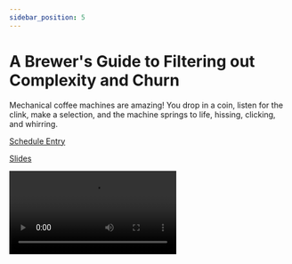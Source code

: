 ```yaml
---
sidebar_position: 5
---
```



# A Brewer's Guide to Filtering out Complexity and Churn

Mechanical coffee machines are amazing! You drop in a coin, listen for the clink, make a selection, and the machine springs to life, hissing, clicking, and whirring.

<Speaker
  name='Alan Ridlehoover'
  position='Sr. Engineering Manager @ Cisco Meraki'
  imageUrl='https://sessionize.com/image/3508-400o400o2-fQtbmYjXqkj2oLqeiWLxdY.jpg'
/>
<Speaker
  name='Fit von Zastrow Alfonso'
  position='Engineering Tenchical Leader @ Cisco Meraki'
  imageUrl='https://sessionize.com/image/135d-400o400o2-nomuJyhBPGNLXZx8EsRywo.png'
/>

[Schedule Entry](https://railsconf2023.sessionize.com/session/471520)

[Slides](https://speakerdeck.com/aridlehoover/a-brewers-guide-to-filtering-out-complexity-and-churn-railsconf-2023-edition)

<Video src="https://www.youtube.com/embed/jE1Wp7-wnSM" />

## Attendees
* Josh

| Relevancy    | Interesting |
| ----------- | ----------- |
| 7           | 5           |

## Notes

![Complexity](./img/complexity.png)

